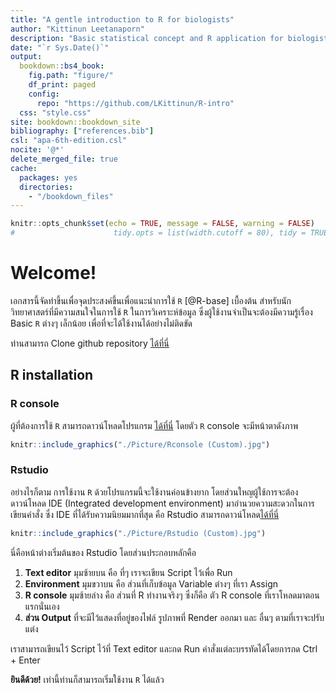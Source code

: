```yaml
---
title: "A gentle introduction to R for biologists"
author: "Kittinun Leetanaporn"
description: "Basic statistical concept and R application for biologists"
date: "`r Sys.Date()`"
output: 
  bookdown::bs4_book:
    fig.path: "figure/"
    df_print: paged
    config:
      repo: "https://github.com/LKittinun/R-intro"
  css: "style.css"
site: bookdown::bookdown_site
bibliography: ["references.bib"]
csl: "apa-6th-edition.csl"
nocite: '@*'
delete_merged_file: true
cache:
  packages: yes
  directories:
    - "/bookdown_files"
---
```


```r
knitr::opts_chunk$set(echo = TRUE, message = FALSE, warning = FALSE)
#                      tidy.opts = list(width.cutoff = 80), tidy = TRUE)

```

# **Welcome!** {.unnumbered}

เอกสารนี้จัดทำขึ้นเพื่อจุดประสงค์ขึ้นเพื่อแนะนำการใช้ `R` [@R-base] เบื้องต้น สำหรับนักวิทยาศาสตร์ที่มีความสนใจในการใช้ `R` ในการวิเคราะห์ข้อมูล ซึ่งผู้ใช้งานจำเป็นจะต้องมีความรู้เรื่อง Basic `R` ต่างๆ เล็กน้อย เพื่อที่จะได้ใช้งานได้อย่างไม่ติดขัด

ท่านสามารถ Clone github repository [ได้ที่นี่](https://github.com/LKittinun/R-intro)

## R installation {.unnumbered}

### R console {.unnumbered}

ผู้ที่ต้องการใช้ `R` สามารถดาวน์โหลดโปรแกรม [ได้ที่](https://cran.r-project.org/bin/windows/base/)[นี่](#https://cran.r-project.org/bin/windows/base/) โดยตัว `R` console จะมีหน้าตาดังภาพ

```r
knitr::include_graphics("./Picture/Rconsole (Custom).jpg")
```

### Rstudio {.unnumbered}

อย่างไรก็ตาม การใช้งาน `R` ด้วยโปรแกรมนี้จะใช้งานค่อนข้างยาก โดยส่วนใหญผู้ใช้การจะต้องดาวน์โหลด IDE (Integrated development environment) มาอำนวยความสะดวกในการเขียนคำสั่ง ซึ่ง IDE ที่ได้รับความนิยมมากที่สุด คือ Rstudio สามารถดาวน์โหลด[ได้ที่นี่](https://posit.co/download/rstudio-desktop/)

```r
knitr::include_graphics("./Picture/Rstudio (Custom).jpg")
```

นี่คือหน้าต่างเริ่มต้นของ Rstudio โดยส่วนประกอบหลักคือ

1.  **Text editor** มุมซ้ายบน คือ ที่ๆ เราจะเขียน Script ไว้เพื่อ Run
2.  **Environment** มุมขวาบน คือ ส่วนที่เก็บข้อมูล Variable ต่างๆ ที่เรา Assign
3.  **R console** มุมซ้ายล่าง คือ ส่วนที่ R ทำงานจริงๆ ซึ่งก็คือ ตัว R console ที่เราโหลดมาตอนแรกนั่นเอง
4.  **ส่วน Output** ที่จะมีไว้แสดงที่อยู่ของไฟล์ รูปภาพที่ Render ออกมา และ อื่นๆ ตามที่เราจะปรับแต่ง

เราสามารถเขียนไว้ Script ไว้ที่ Text editor และกด Run คำสั่งแต่ละบรรทัดได้โดยการกด Ctrl + Enter

**ยินดีด้วย!** เท่านี้ท่านก็สามารถเริ่มใช้งาน `R` ได้แล้ว
